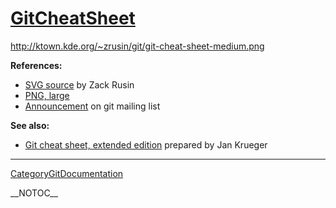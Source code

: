 = [[GitCheatSheet]] =

http://ktown.kde.org/~zrusin/git/git-cheat-sheet-medium.png

<b>References:</b>
* [http://ktown.kde.org/~zrusin/git/git-cheat-sheet.svg SVG source] by Zack Rusin
* [http://ktown.kde.org/~zrusin/git/git-cheat-sheet-large.png PNG, large]
* [http://permalink.gmane.org/gmane.comp.version-control.git/56904 Announcement] on git mailing list

<b>See also:</b>
* [http://jan-krueger.net/development/git-cheat-sheet-extended-edition Git cheat sheet, extended edition] prepared by Jan Krueger

----
[[CategoryGitDocumentation]]

__NOTOC__